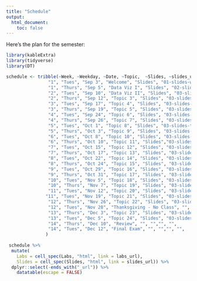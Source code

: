 ```yaml
---
title: "Schedule"
output:
  html_document:
    toc: false
---
```


Here's the plan for the semester:
\

```r
library(kableExtra)
library(tidyverse)
library(DT)
```


```r
schedule <- tribble(~Week, ~Weekday, ~Date, ~Topic,  ~Slides, ~slides_url, ~Labs, ~labs_url,
                "1", "Tues", "Sep 3", "Welcome", "Slides", "01-slides-welcome.html", "", "",
                "1", "Thurs", "Sep 5", "Data Viz I", "Slides", "02-slides-data-viz-I.html", "", "",
                "2", "Tues", "Sep 10", "Data Viz II", "Slides", "03-slides-topic.html", "", "",
                "2", "Thurs", "Sep 12", "Topic 3", "Slides", "03-slides-topic.html", "Lab 1", "lab1.html",
                "3", "Tues", "Sep 17", "Topic 4", "Slides", "03-slides-topic.html", "", "",
                "3", "Thurs", "Sep 19", "Topic 5", "Slides", "03-slides-topic.html", "", "",
                "4", "Tues", "Sep 24", "Topic 6", "Slides", "03-slides-topic.html", "", "",
                "4", "Thurs", "Sep 26", "Topic 7", "Slides", "03-slides-topic.html", "Lab 2", "lab2.html",
                "5", "Tues", "Oct 1", "Topic 8", "Slides", "03-slides-topic.html", "", "",
                "5", "Thurs", "Oct 3", "Topic 9", "Slides", "03-slides-topic.html","", "",
                "6", "Tues", "Oct 8", "Topic 10", "Slides", "03-slides-topic.html","", "",
                "6", "Thurs", "Oct 10", "Topic 11", "Slides","03-slides-topic.html", "Lab 3", "lab3.html",
                "7", "Tues", "Oct 15", "Topic 12", "Slides", "03-slides-topic.html","", "",
                "7", "Thurs", "Oct 17", "Topic 13", "Slides", "03-slides-topic.html","", "",
                "8", "Tues", "Oct 22", "Topic 14", "Slides", "03-slides-topic.html","", "",
                "8", "Thurs", "Oct 24", "Topic 15", "Slides", "03-slides-topic.html","Lab 4", "lab4.html",
                "9", "Tues", "Oct 29", "Topic 16", "Slides", "03-slides-topic.html","", "",
                "9", "Thurs", "Oct 31", "Topic 17", "Slides", "03-slides-topic.html","", "",
                "10", "Tues", "Nov 5", "Topic 18", "Slides", "03-slides-topic.html","", "",
                "10", "Thurs", "Nov 7", "Topic 19", "Slides", "03-slides-topic.html","Lab 5", "lab5.html",
                "11", "Tues", "Nov 12", "Topic 20", "Slides", "03-slides-topic.html","", "",
               "11", "Tues", "Nov 19", "Topic 21", "Slides", "03-slides-topic.html","", "",
                "12", "Thurs", "Nov 26", "Topic 22", "Slides", "03-slides-topic.html","", "",
                "12", "Tues", "Nov 28", "Thanksgiving - No Class", "", "","", "",
                "13", "Thurs", "Dec 3", "Topic 23", "Slides", "03-slides-topic.html","Lab 6", "lab6.html",
                "13", "Tues", "Dec 5", "Topic 24", "Slides", "03-slides-topic.html","", "",
                "14", "Thurs", "Dec 10", "Review", "", "","", "",
                "14", "Tues", "Dec 12", "Final Exam", "", "","", "",
               )
             
 schedule %>% 
  mutate(
    Labs = cell_spec(Labs, "html", link = labs_url),
    Slides = cell_spec(Slides, "html", link = slides_url)) %>%
  dplyr::select(-ends_with("_url")) %>%
    datatable(escape = FALSE) 

 

```

